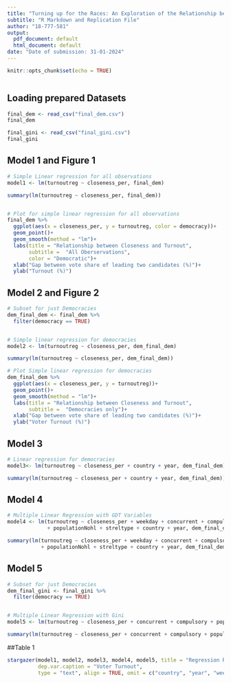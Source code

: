 ```yaml
---
title: "Turning up for the Races: An Exploration of the Relationship between Close Elections and Voter Turnout"
subtitle: "R Markdown and Replication File"
author: "18-777-581"
output:
  pdf_document: default
  html_document: default
date: "Date of submission: 31-01-2024"
---
```


```r
knitr::opts_chunk$set(echo = TRUE)



```



## Loading prepared Datasets
```r

final_dem <- read_csv("final_dem.csv")
final_dem

final_gini <- read_csv("final_gini.csv")
final_gini

```



## Model 1 and Figure 1
```r
# Simple Linear regression for all observations
model1 <- lm(turnoutreg ~ closeness_per, final_dem)

summary(lm(turnoutreg ~ closeness_per, final_dem))


# Plot for simple linear regression for all observations
final_dem %>% 
  ggplot(aes(x = closeness_per, y = turnoutreg, color = democracy))+
  geom_point()+
  geom_smooth(method = "lm")+
  labs(title = "Relationship between Closeness and Turnout",
       subtitle =  "All Oberservations",
       color = "Democratic")+
  xlab("Gap between vote share of leading two candidates (%)")+
  ylab("Turnout (%)")

```



## Model 2 and Figure 2
```r

# Subset for just Democracies 
dem_final_dem <- final_dem %>% 
  filter(democracy == TRUE)


# Simple linear regression for democracies 
model2 <- lm(turnoutreg ~ closeness_per, dem_final_dem)

summary(lm(turnoutreg ~ closeness_per, dem_final_dem))

# Plot Simple linear regression for democracies 
dem_final_dem %>% 
  ggplot(aes(x = closeness_per, y = turnoutreg))+
  geom_point()+
  geom_smooth(method = "lm")+
  labs(title = "Relationship between Closeness and Turnout",
       subtitle =  "Democracies only")+
  xlab("Gap between vote share of leading two candidates (%)")+
  ylab("Voter Turnout (%)")


```

## Model 3
```r

# Linear regression for democracies
model3<- lm(turnoutreg ~ closeness_per + country + year, dem_final_dem)

summary(lm(turnoutreg ~ closeness_per + country + year, dem_final_dem))


```

## Model 4
```r
# Multiple Linear Regression with GDT Variables
model4 <- lm(turnoutreg ~ closeness_per + weekday + concurrent + compulsory
             + populationNohl + streltype + country + year, dem_final_dem)

summary(lm(turnoutreg ~ closeness_per + weekday + concurrent + compulsory
           + populationNohl + streltype + country + year, dem_final_dem))


```

## Model 5
```r

# Subset for just Democracies 
dem_final_gini <- final_gini %>% 
  filter(democracy == TRUE)


# Multiple Linear Regression with Gini
model5 <- lm(turnoutreg ~ closeness_per + concurrent + compulsory + populationNohl + streltype + gini + weekday + country + year, dem_final_gini)

summary(lm(turnoutreg ~ closeness_per + concurrent + compulsory + populationNohl + streltype + gini + weekday + country + year, dem_final_gini))


```

##Table 1
```r

stargazer(model1, model2, model3, model4, model5, title = "Regression Results", 
          dep.var.caption = "Voter Turnout",
          type = "text", align = TRUE, omit = c("country", "year", "weekday"))


```






